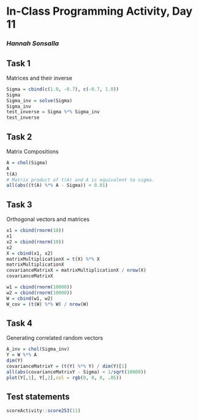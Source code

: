 # In-Class Programming Activity, Day 11

### *Hannah Sonsalla*

## Task 1
Matrices and their inverse
```r
Sigma = cbind(c(1.0, -0.7), c(-0.7, 1.0))
Sigma
Sigma_inv = solve(Sigma)
Sigma_inv
test_inverse = Sigma %*% Sigma_inv
test_inverse
```

## Task 2
Matrix Compositions
```r
A = chol(Sigma)
A
t(A)
# Matrix product of t(A) and A is equivalent to sigma.
all(abs((t(A) %*% A - Sigma)) < 0.01)
```
## Task 3
Orthogonal vectors and matrices
```r
x1 = cbind(rnorm(10))
x1
x2 = cbind(rnorm(10))
x2
X = cbind(x1, x2)
matrixMultiplicationX = t(X) %*% X
matrixMultiplicationX
covarianceMatrixX = matrixMultiplicationX / nrow(X)
covarianceMatrixX

w1 = cbind(rnorm(10000))
w2 = cbind(rnorm(10000))
W = cbind(w1, w2)
W_cov = (t(W) %*% W) / nrow(W)

```

## Task 4
Generating correlated random vectors
```r
A_inv = chol(Sigma_inv)
Y = W %*% A
dim(Y)
covarianceMatrixY = (t(Y) %*% Y) / dim(Y)[1]
all(abs(covarianceMatrixY - Sigma) < 1/sqrt(10000))
plot(Y[,1], Y[,2],col = rgb(0, 0, 0, .05))
```


## Test statements

```r
scoreActivity::score253(11)
```